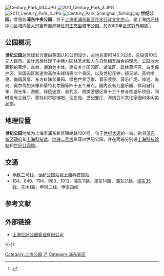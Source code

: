 [[File:Century_Park_004.JPG|thumb]]
[[File:2011_Century_Park_3.JPG|right]]
[[File:2011_Century_Park_4.JPG|right]]
[[File:Century_Park_Shanghai,_fishing.jpg|right]]
'''世纪公园'''，曾用名'''浦东中央公园'''，位于[[上海市|上海市]][[浦东新区|浦东新区]][[花木街道|花木行政文化中心]]，是上海[[内环高架路|内环线]]中心区域内最大的富有自然特征的[[生态型|生态型]]城市公园。於2000年正式對外開放<ref>{{cite news |title=(一)综述 |url=http://www.shtong.gov.cn/dfz_web/DFZ/Info?idnode=64277&tableName=userobject1a&id=59664 |accessdate=2020-05-03 |archive-date=2020-10-03 |archive-url=https://web.archive.org/web/20201003175913/http://www.shtong.gov.cn/dfz_web/DFZ/Info?idnode=64277&tableName=userobject1a&id=59664 }}</ref>。

== 公园概况 ==
'''世纪公园'''总体规划方案由英国LUC公司设计，占地总面积140.3公顷，总投资10亿元人民币。设计思想体现了中西方园林艺术和人与自然相互融合的理念。公园以大面积的草坪、森林、湖泊为主体，建有乡土田园区、湖滨区、疏林草坪区、鸟类保护区、异国园区和迷你高尔夫球场等七个景区，以及世纪花钟、镜天湖、高柱喷泉、南国风情、东方虹珠盆景园、绿色世界浮雕、音乐喷泉、音乐广场、缘池、鸟岛、奥尔梅加头像和蒙特利尔园等四十五个景点。园内设有儿童乐园、休闲自行车、观光车、游船、绿色迷宫、垂钓区、鸽类游憩区等十三个参与性游乐项目，同时设有会展厅、蒙特利尔咖啡吧、佳盅苑、世纪餐厅、海纳百川文化家园和休闲卖品部。

== 地理位置 ==
'''世纪公园'''地址为上海市浦东新区锦绣路1001号，位于[[世纪大道_(上海)|世纪大道]]的一端，毗邻[[浦东新区政府|浦东新区政府]]和[[上海科技馆|上海科技馆]]。[[上海轨道交通二号线|地铁二号线]]纵穿过世纪公园，并在两端分别设[[上海科技馆站|上海科技馆站]]和[[世纪公园站|世纪公园站]]。

== 交通 ==
*[[上海轨道交通二号线|地铁二号线]]，[[世纪公园站|世纪公园站]]或[[上海科技馆站|上海科技馆站]]
*184、640、794、983、1013、浦东11路、浦东14路、浦东21路、[[上海公交浦东35路|浦东35线]]、花木1路、申崇二线、申崇四线

== 参考文献 ==
{{Reflist}}

== 外部链接 ==
{{Commons|Century Park|世纪公园}}
* [https://web.archive.org/web/20170601211420/http://centurypark.com.cn/ 上海世纪公园管理有限公司]

{{-}}
{{上海公园}}
{{上海市湖泊}}

[[Category:上海公园|Category:上海公园]]
[[Category:国家4A级旅游景区|沪]]
[[Category:浦东新区|Category:浦东新区]]